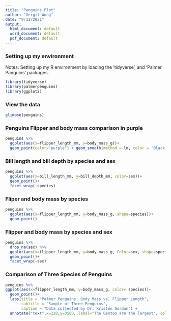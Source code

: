 ---
title: "Penguins_Plot"
author: "Vergil Wong"
date: "9/11/2021"
output:
  html_document: default
  word_document: default
  pdf_document: default
---



### Setting up my environment
Notes: Setting up my R environment by loading the 'tidyverse', and 'Palmer Panguins' packages.



```{r loading packages, message=FALSE, warning=FALSE}
library(tidyverse)
library(palmerpenguins)
library(ggplot2)
```



### View the data 
```{r warning=FALSE}
glimpse(penguins)

```



### Penguins Flipper and body mass comparison in purple
```{r warning=FALSE}
penguins %>% 
  ggplot(aes(x=flipper_length_mm, y=body_mass_g))+
  geom_point(color="purple") + geom_smooth(method = lm, color = 'Black')

```



### Bill length and bill depth by species and sex
```{r warning=FALSE}
penguins %>% 
  ggplot(aes(x=bill_length_mm, y=bill_depth_mm, color=sex))+
  geom_point()+
  facet_wrap(~species)
```



### Fliper and body mass by species
```{r warning=FALSE}
penguins %>% 
  ggplot(aes(x=flipper_length_mm, y=body_mass_g, shape=species))+
  geom_point()
```



### Flipper and body mass by species and sex
```{r warning=FALSE}
penguins %>% 
  drop_na(sex) %>% 
  ggplot(aes(x=flipper_length_mm, y=body_mass_g, Color=sex, shape=species))+
  geom_point()+
  facet_wrap(~sex)
```



### Comparison of Three Species of Penguins
```{r}
penguins %>% 
ggplot(aes(x=flipper_length_mm, y=body_mass_g, color= species))+
  geom_point()+
  labs(title = "Palmer Penguins: Body Mass vs, Flipper Length", 
       subtitle = "Sample of Three Penguins",
       caption = "Data collected by Dr. Kristen Gorman") +
  annotate("text",x=220,y=3500, label="The Gentoo are the largest", color="purple")
```

